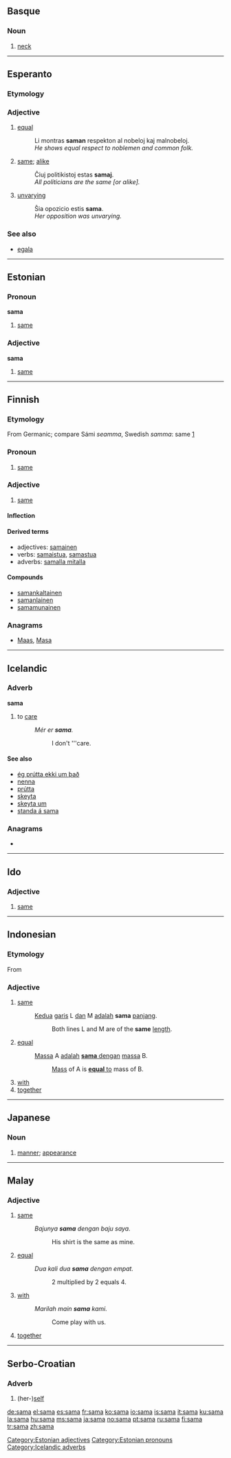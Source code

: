 {{also|-sama}}
==Basque==

===Noun===
{{infl|eu|noun}}

# [[neck]]

----

==Esperanto==

===Etymology===
{{etyl|en|eo}} {{term|same|lang=en}}

===Adjective===
{{eo-adj}}

# [[equal]]
#: Li montras '''saman''' respekton al nobeloj kaj malnobeloj.
#: '' He shows equal respect to noblemen and common folk.''
# [[same]]; [[alike]]
#: Ĉiuj politikistoj estas '''samaj'''.
#: '' All politicians are the same [or alike].''
# [[unvarying]]
#: Ŝia opozicio estis '''sama'''.
#: ''Her opposition was unvarying.''

===See also===
* [[egala]]

{{eo BRO|2}}

----

==Estonian==

===Pronoun===
'''sama'''

# [[same]]

===Adjective===
'''sama'''

# [[same]]

[[Category:Estonian adjectives]]
[[Category:Estonian pronouns]]

----

==Finnish==

===Etymology===
From Germanic; compare Sámi ''seamma'', Swedish ''samma'': same [http://www.freeweb.hu/etymological/]

===Pronoun===
{{infl|fi|indefinite pronoun}}

# {{indefinite|lang=fi}} [[same]]

===Adjective===
{{infl|fi|adjective}}

# [[same]]

====Inflection====
{{fi-decl-pron|1s=sama|2s=saman|3s=samaa|4s=sama, saman|5s=samassa|6s=samasta|7s=samaan|8s=samalla|9s=samalta|10s=samalle|11s=samana|12s=samaksi||14s=samatta||1p=samat|2p=samojen|3p=samoja|4p=samat|5p=samoissa|6p=samoista|7p=samoihin|8p=samoilla|9p=samoilta|10p=samoille|11p=samoina|12p=samoiksi|13p=[[samoin]]|14p=samoitta|15p=samoine-|a6s=[[samaten]]}}

====Derived terms====
* adjectives: [[samainen]]
* verbs: [[samaistua]], [[samastua]]
* adverbs: [[samalla mitalla]]

====Compounds====
* [[samankaltainen]]
* [[samanlainen]]
* [[samamunainen]]

===Anagrams===
* [[Maas#Finnish|Maas]], [[Masa#Finnish|Masa]]

----

==Icelandic==
===Adverb===
'''sama'''

# to [[care]]
#: ''Mér er '''sama'''.''
#:: I don't '''care.

====See also====
* [[ég prútta ekki um það]]
* [[nenna]]
* [[prútta]]
* [[skeyta]]
* [[skeyta um]]
* [[standa á sama]]

===Anagrams===
* {{l|is|masa}}

[[Category:Icelandic adverbs]]

----

==Ido==

===Adjective===
{{io-adj}}

# [[same]]

----

==Indonesian==

===Etymology===
From {{etyl|sa|id}}

===Adjective===
{{infl|id|adjective}}

# [[same]]
#: [[kedua|Kedua]] [[garis]] L [[dan]] M [[adalah]] '''sama''' [[panjang]].
#:: Both lines L and M are of the '''same''' [[length]].
# [[equal]]
#: [[massa|Massa]] A [[adalah]] <u>'''sama''' [[dengan]]</u> [[massa]] B.
#:: [[mass|Mass]] of A is <u>'''equal''' to</u> mass of B.
# [[with]]
# [[together]]


----

==Japanese==
{{ja-see-also|-sama}}

===Noun===
{{ja-noun|r|hira=さま}}

# {{ja-def|様}} [[manner]]; [[appearance]]

----

==Malay==

===Adjective===
{{infl|ms|adjective}}

# [[same]]
#: ''Bajunya '''sama''' dengan baju saya.''
#:: His shirt is the same as mine.
# [[equal]]
#: ''Dua kali dua '''sama''' dengan empat.''
#:: 2 multiplied by 2 equals 4.
# [[with]]
#: ''Marilah main '''sama''' kami.''
#:: Come play with us.
# [[together]]

----

==Serbo-Croatian==

===Adverb===
{{sh-pron|g=f|r|сaмa}}

# (her-)[[self]]

[[de:sama]]
[[el:sama]]
[[es:sama]]
[[fr:sama]]
[[ko:sama]]
[[io:sama]]
[[is:sama]]
[[it:sama]]
[[ku:sama]]
[[la:sama]]
[[hu:sama]]
[[ms:sama]]
[[ja:sama]]
[[no:sama]]
[[pt:sama]]
[[ru:sama]]
[[fi:sama]]
[[tr:sama]]
[[zh:sama]]